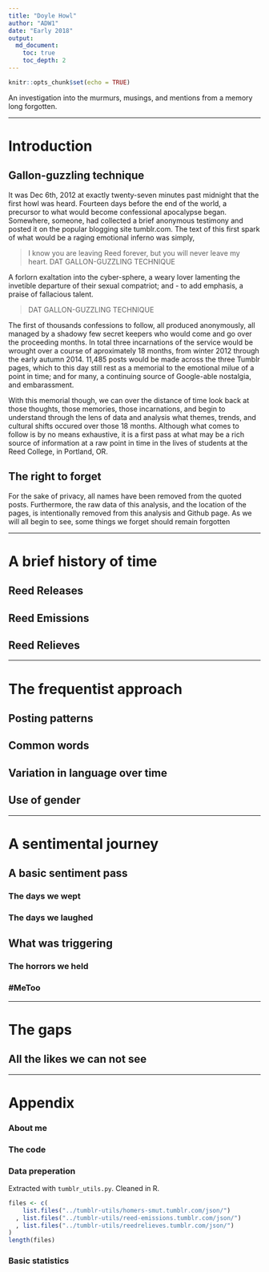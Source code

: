 ```yaml
---
title: "Doyle Howl"
author: "ADW1"
date: "Early 2018"
output:
  md_document:
    toc: true
    toc_depth: 2
---
```


```r
knitr::opts_chunk$set(echo = TRUE)
```

An investigation into the murmurs, musings, and mentions from a memory long forgotten. 

***

# Introduction 

## Gallon-guzzling technique

It was Dec 6th, 2012 at exactly twenty-seven minutes past midnight that the first howl was heard. Fourteen days before the end of the world, a precursor to what would become confessional apocalypse began. Somewhere, someone, had collected a brief anonymous testimony and posted it on the popular blogging site tumblr.com. The text of this first spark of what would be a raging emotional inferno was simply,

> I know you are leaving Reed forever, but you will never leave my heart. DAT GALLON-GUZZLING TECHNIQUE

A forlorn exaltation into the cyber-sphere, a weary lover lamenting the invetible departure of their sexual compatriot; and - to add emphasis, a praise of fallacious talent. 

> DAT GALLON-GUZZLING TECHNIQUE

The first of thousands confessions to follow, all produced anonymously, all managed by a shadowy few secret keepers who would come and go over the proceeding months. In total three incarnations of the service would be wrought over a course of aproximately 18 months, from winter 2012 through the early autumn 2014. 11,485 posts would be made across the three Tumblr pages, which to this day still rest as a memorial to the emotional milue of a point in time; and for many, a continuing source of Google-able nostalgia, and embarassment.

With this memorial though, we can over the distance of time look back at those thoughts, those memories, those incarnations, and begin to understand through the lens of data and analysis what themes, trends, and cultural shifts occured over those 18 months. Although what comes to follow is by no means exhaustive, it is a first pass at what may be a rich source of information at a raw point in time in the lives of students at the Reed College, in Portland, OR.

## The right to forget

For the sake of privacy, all names have been removed from the quoted posts. Furthermore, the raw data of this analysis, and the location of the pages, is intentionally removed from this analysis and Github page. As we will all begin to see, some things we forget should remain forgotten

***

# A brief history of time

## Reed Releases

## Reed Emissions

## Reed Relieves

***

# The frequentist approach

## Posting patterns

## Common words

## Variation in language over time

## Use of gender

***

# A sentimental journey

## A basic sentiment pass

### The days we wept

### The days we laughed

## What was triggering

### The horrors we held

### #MeToo

***

# The gaps

## All the likes we can not see

***
# Appendix

### About me

### The code

### Data preperation

Extracted with `tumblr_utils.py`. Cleaned in R.

```r
files <- c(
    list.files("../tumblr-utils/homers-smut.tumblr.com/json/")
  , list.files("../tumblr-utils/reed-emissions.tumblr.com/json/")
  , list.files("../tumblr-utils/reedrelieves.tumblr.com/json/")
)
length(files)
```

### Basic statistics


###
